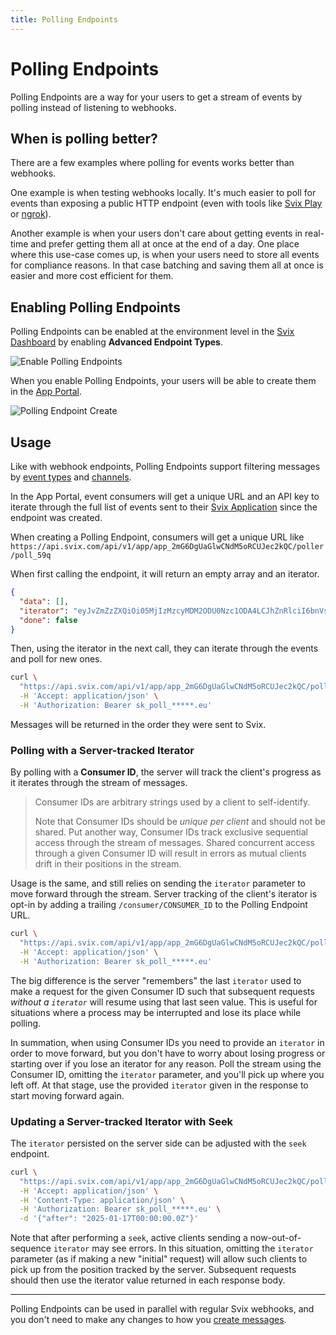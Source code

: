 ```yaml
---
title: Polling Endpoints
---
```


# Polling Endpoints

Polling Endpoints are a way for your users to get a stream of events by polling instead of listening to webhooks.

## When is polling better?

There are a few examples where polling for events works better than webhooks.

One example is when testing webhooks locally. It's much easier to poll for events than exposing a public HTTP endpoint (even with tools like [Svix Play](/play) or [ngrok](/integrations/ngrok)).

Another example is when your users don't care about getting events in real-time and prefer getting them all at once at the end of a day. One place where this use-case comes up, is when your users need to store all events for compliance reasons. In that case batching and saving them all at once is easier and more cost efficient for them.

## Enabling Polling Endpoints

Polling Endpoints can be enabled at the environment level in the [Svix Dashboard](https://dashboard.svix.com/settings/organization/general-settings) by enabling **Advanced Endpoint Types**.

![Enable Polling Endpoints](../img/advanced-endpoints/advanced-endpoints-setting.png)

When you enable Polling Endpoints, your users will be able to create them in the [App Portal](/app-portal).

![Polling Endpoint Create](../img/advanced-endpoints/polling-endpoint-create.png)

## Usage
Like with webhook endpoints, Polling Endpoints support filtering messages by [event types](/event-types) and [channels](/channels).

In the App Portal, event consumers will get a unique URL and an API key to iterate through the full list of events sent to their [Svix Application](/overview#consumer-applications) since the endpoint was created.

When creating a Polling Endpoint, consumers will get a unique URL like `https://api.svix.com/api/v1/app/app_2mG6DgUaGlwCNdM5oRCUJec2kQC/poller/poll_59q`

When first calling the endpoint, it will return an empty array and an iterator.

```json
{
  "data": [],
  "iterator": "eyJvZmZzZXQiOi05MjIzMzcyMDM2ODU0Nzc1ODA4LCJhZnRlciI6bnVsbH0",
  "done": false
}
```

Then, using the iterator in the next call, they can iterate through the events and poll for new ones.

```bash
curl \
  "https://api.svix.com/api/v1/app/app_2mG6DgUaGlwCNdM5oRCUJec2kQC/poller/poll_59q?iterator=eyJv..." \
  -H 'Accept: application/json' \
  -H 'Authorization: Bearer sk_poll_*****.eu'
```

Messages will be returned in the order they were sent to Svix.

### Polling with a Server-tracked Iterator

By polling with a **Consumer ID**,  the server will track the client's progress as it iterates through the stream of
messages.

> Consumer IDs are arbitrary strings used by a client to self-identify.
>
> Note that Consumer IDs should be _unique per client_ and should not be shared. Put another way, Consumer IDs track
> exclusive sequential access through the stream of messages.
> Shared concurrent access through a given Consumer ID will result in errors as mutual clients drift in their positions
> in the stream.

Usage is the same, and still relies on sending the `iterator` parameter to move forward through the stream.
Server tracking of the client's iterator is opt-in by adding a trailing `/consumer/CONSUMER_ID` to the Polling Endpoint
URL.

```bash
curl \
  "https://api.svix.com/api/v1/app/app_2mG6DgUaGlwCNdM5oRCUJec2kQC/poller/poll_59q/consumer/MY-CONSUMER-ID?iterator=eyJv..." \
  -H 'Accept: application/json' \
  -H 'Authorization: Bearer sk_poll_*****.eu'
```

The big difference is the server "remembers" the last `iterator` used to make a request for the given Consumer ID
such that subsequent requests _without a `iterator`_ will resume using that last seen value.
This is useful for situations where a process may be interrupted and lose its place while polling.

In summation, when using Consumer IDs you need to provide an `iterator` in order to move forward, but you don't have to
worry about losing progress or starting over if you lose an iterator for any reason.
Poll the stream using the Consumer ID, omitting the `iterator` parameter, and you'll pick up where you left off.
At that stage, use the provided `iterator` given in the response to start moving forward again.

### Updating a Server-tracked Iterator with Seek

The `iterator` persisted on the server side can be adjusted with the `seek` endpoint.

```bash
curl \
  "https://api.svix.com/api/v1/app/app_2mG6DgUaGlwCNdM5oRCUJec2kQC/poller/poll_59q/consumer/MY-CONSUMER-ID/seek" \
  -H 'Accept: application/json' \
  -H 'Content-Type: application/json' \
  -H 'Authorization: Bearer sk_poll_*****.eu' \
  -d '{"after": "2025-01-17T00:00:00.0Z"}'
```

Note that after performing a `seek`, active clients sending a now-out-of-sequence `iterator` may see errors.
In this situation, omitting the `iterator` parameter (as if making a new "initial" request) will allow such clients
to pick up from the position tracked by the server. Subsequent requests should then use the iterator value returned
in each response body.

---

Polling Endpoints can be used in parallel with regular Svix webhooks, and you don't need to make any changes to how you [create messages](/quickstart#send-a-message).
